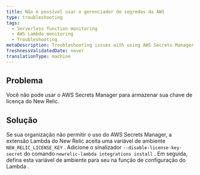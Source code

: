 ```yaml
---
title: Não é possível usar o gerenciador de segredos da AWS
type: troubleshooting
tags:
  - Serverless function monitoring
  - AWS Lambda monitoring
  - Troubleshooting
metaDescription: Troubleshooting issues with using AWS Secrets Manager with New Relic.
freshnessValidatedDate: never
translationType: machine
---
```


## Problema

Você não pode usar o AWS Secrets Manager para armazenar sua chave de licença do New Relic.

## Solução

Se sua organização não permitir o uso do AWS Secrets Manager, a extensão Lambda do New Relic aceita uma variável de ambiente `NEW_RELIC_LICENSE_KEY` . Adicione o sinalizador `--disable-license-key-secret` do comando `newrelic-lambda integrations install` . Em seguida, defina esta variável de ambiente para seu <InlinePopover type="licenseKey" />na função de configuração do Lambda .